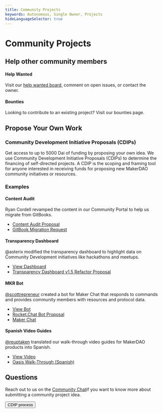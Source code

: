 ```yaml
---
title: Community Projects
keywords: Autonomous, Single Owner, Projects
hideLanguageSelector: true
---
```


# Community Projects

## Help other community members

<Column>


<Box>


#### Help Wanted

Visit our [help wanted board,](https://github.com/makerdao/community/projects/2?card_filter_query=label%3A%22help+wanted%22) comment on open issues, or contact the owner.

</Box>


<Box>


#### Bounties

Looking to contribute to an existing project? Visit our <Link to="/contribute/bounties/index.mdx">bounties page.</Link>

</Box>


</Column>


## Propose Your Own Work

### Community Development Initiative Proposals (CDIPs)

Get access to up to 5000 Dai of funding by proposing your own idea. We use Community Development Initiative Proposals (CDIPs) to determine the financing of self-directed projects. A CDIP is the scoping and framing tool for anyone interested in receiving funds for proposing new MakerDAO community initiatives or resources.

### Examples

<Column>


<Box>


#### Content Audit

Ryan Cordell revamped the content in our Community Portal to help us migrate from GitBooks.

- [Content Audit Proposal](https://github.com/makerdao/community/issues/543)
- [GitBook Migration Request](https://github.com/makerdao/community/issues/225)

</Box>


<Box>


#### Transparency Dashboard

@asterix modified the transparency dashboard to highlight data on Community Development initiatives like hackathons and meetups.

- [View Dashboard](https://grants.makerdao.com/)
- [Transparency Dashboard v1.5 Refactor Proposal](https://github.com/makerdao/community/issues/463)

</Box>


<Box>


#### MKR Bot

[@scottrepreneur](https://forum.makerdao.com/u/scottrepreneur) created a bot for Maker Chat that responds to commands and provides community members with resources and protocol data.

- [View Bot](https://chat.makerdao.com/channel/chakachat)
- [Rocket.Chat Bot Proposal](https://github.com/makerdao/community/issues/412)
- [Maker Chat](https://chat.makerdao.com/)

</Box>


<Box>


#### Spanish Video Guides

[@reuptaken](https://forum.makerdao.com/u/reuptaken/summary) translated our walk-through video guides for MakerDAO products into Spanish.

- [View Video](https://www.youtube.com/watch?v=qsT7fAJi2Y8&feature=youtu.be)
- [Oasis Walk-Through (Spanish)](https://github.com/makerdao/community/issues/499)

</Box>


</Column>


## Questions

Reach out to us on the [Community Chat](https://chat.makerdao.com/channel/community-development)if you want to know more about submitting a community project idea.

<Aligner center>


<Button to="/funding/community-projects/cdips-process/">CDIP process</Button>

</Aligner>


